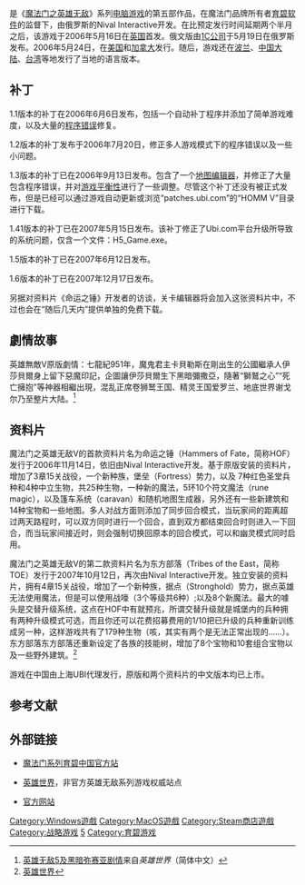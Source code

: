 {{noteTA
| G1=Games
| G2=Might&Magic
}}
{{Infobox VG
| title = 魔法门之英雄无敌V
| image = File:h5boxshot SC.jpg
| developer = {{ubl|[[Nival|Nival Interactive]]|[[Freeverse|Freeverse Software]]<small>（Mac OS X）</small>}}
| publisher = {{vgrelease|WW|[[育碧软件|育碧软件]]|CN|[[上海育碧|上海育碧]]|TW|[[英特卫|英特卫]]}}
| designer = [[Nival|Nival Interactive]]
| engine = [[Silent_Storm_engine|Silent Storm engine]]
| released = {{vgrelease|俄罗斯|2006年5月19日|NA|2006年5月24日<ref>{{Cite_web | url= http://store.steampowered.com/app/15170/?snr=1_7_7_230_150_16 | title = Steam 上的 Heroes of Might & Magic V | publisher = Steam | accessdate=2016-10-19}}</ref>|CN|2006年9月19日|TW|2006年9月下旬}}
| genre = [[回合制策略游戏|回合制策略]]
| modes = [[单人电子游戏|单人]]、[[多人电子游戏|多人]]
| platforms = [[Microsoft_Windows|Microsoft Windows]]、[[Mac_OS_X|Mac OS X]]
}}

{{vgname|魔法门之英雄无敌V|en=Heroes of Might and Magic V}}是《[[魔法门之英雄无敌|魔法门之英雄无敌]]》系列[[电脑游戏|电脑游戏]]的第五部作品，在魔法门品牌所有者[[育碧软件|育碧软件]]的监督下，由俄罗斯的Nival Interactive开发。在比预定发行时间延期两个半月之后，该游戏于2006年5月16日在[[英国|英国]]首发。俄文版由[[1C公司|1C公司]]于5月19日在俄罗斯发布。2006年5月24日，在[[美国|美国]]和[[加拿大|加拿大]]发行。随后，游戏还在[[波兰|波兰]]、[[中国大陆|中国大陆]]、[[台湾|台湾]]等地发行了当地的语言版本。

== 补丁 ==
1.1版本的补丁在2006年6月6日发布，包括一个自动补丁程序并添加了简单游戏难度，以及大量的[[程序错误|程序错误]]修复。

1.2版本的补丁发布于2006年7月20日，修正多人游戏模式下的程序错误以及一些小问题。

1.3版本的补丁已在2006年9月13日发布。包含了一个[[地图编辑器|地图编辑器]]，并修正了大量包含程序错误，并对[[游戏平衡性|游戏平衡性]]进行了一些调整。尽管这个补丁还没有被正式发布，但是已经可以通过游戏自动更新或浏览“patches.ubi.com”的“HOMM V”目录进行下载。

1.41版本的补丁已在2007年5月15日发布。该补丁修正了Ubi.com平台升级所导致的系统问题，仅含一个文件：H5_Game.exe。

1.5版本的补丁已在2007年6月12日发布。

1.6版本的补丁已在2007年12月17日发布。

另据对资料片《命运之锤》开发者的访谈，关卡编辑器将会加入这张资料片中，不过也会在“随后几天内”提供单独的免费下载。

== 劇情故事 ==
英雄無敵V原版劇情：七龍紀951年，魔鬼君主卡貝勒斯在剛出生的公國繼承人伊莎貝爾身上留下惡魔印記，企圖讓伊莎貝爾生下黑暗彌撒亞，隨著“獅鷲之心”“死亡擁抱”等神器相繼出現，混乱正席卷狮鹫王国、精灵王国爱罗兰、地底世界谢戈尔乃至整片大陆。<ref>[http://heroworld.gamerhome.com/universe/69.html 英雄无敌5及黑暗弥赛亚剧情]来自''英雄世界''（简体中文）</ref>

== 资料片 ==
{{main|魔法门之英雄无敌V：命运之锤}}

魔法门之英雄无敌V的首款资料片名为命运之锤（Hammers of Fate，简称HOF）发行于2006年11月14日，依旧由Nival Interactive开发。基于原版安装的资料片，增加了3章15关战役，一个新种族，堡垒（Fortress）势力，以及 7种红色圣堂兵种和4种中立生物，共25种生物，一种新的魔法，5环10个符文魔法（rune magic），以及篷车系统（caravan）和随机地图生成器，另外还有一些新建筑和14种宝物和一些地图。多人对战方面则添加了同步回合模式，当玩家间的距离超过两天路程时，可以双方同时进行一个回合，直到双方都结束回合时则进入一下回合，而当玩家间接近时，则会强制切换回原本的回合模式，可以和幽灵模式同时启用。

{{main|魔法门之英雄无敌V：东方部落}}

魔法门之英雄无敌V的第二款资料片名为东方部落（Tribes of the East，简称TOE）发行于2007年10月12日，再次由Nival Interactive开发。独立安装的资料片，拥有4章15关战役，增加了一个新种族，据点（Stronghold）势力，据点英雄无法使用魔法，但是可以使用战嚎（3个等级共6种）;以及8个新魔法。最大的噱头是交替升级系统，这点在HOF中有就预兆，所谓交替升级就是城堡内的兵种拥有两种升级模式可选，而且你还可以花费招募费用的1/10把已升级的兵种重新训练成另一种，这样游戏共有了179种生物（咳，其实有两个是无法正常出现的……）。东方部落东方部落还重新设定了各族的技能树，增加了8个宝物和10套组合宝物以及一些野外建筑。<ref>[http://heroworld.gamerhome.net/h5/ 英雄世界]</ref>

游戏在中国由上海UBI代理发行，原版和两个资料片的中文版本均已上市。

== 参考文献 ==
{{Reflist}}

== 外部链接 ==
* {{zh-hans}}[https://web.archive.org/web/20060719034043/http://www.ubisoft.com.cn/mightandmagic/index.aspx 魔法门系列育碧中国官方站]
* {{zh-hans}}[http://heroworld.gamerhome.net/h5/ 英雄世界]，非官方英雄无敌系列游戏权威站点
* {{en}}[https://web.archive.org/web/20051029062213/http://www.mightandmagicgame.com/teaser/uk/ 官方网站]

{{魔法门系列}}

{{DEFAULTSORT:Heroes of Might and Magic 5}}
[[Category:Windows遊戲|Category:Windows遊戲]]
[[Category:MacOS遊戲|Category:MacOS遊戲]]
[[Category:Steam商店遊戲|Category:Steam商店遊戲]]
[[Category:战略游戏|Category:战略游戏]]
[[Category:魔法门之英雄无敌系列|5]]
[[Category:育碧游戏|Category:育碧游戏]]